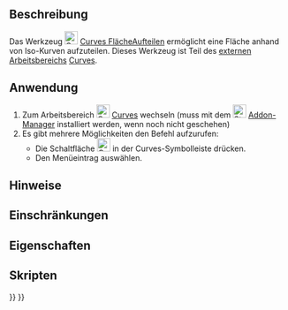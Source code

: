 <languages/>

{{Docnav/de
|[[Curves_GordonSurface/de|GordonFläche]]
|[[Curves_CompressionSpring/de|Druckfeder]]
|[[Curves_Workbench/de|Curves]]
|IconL=Curves_GordonSurface.svg
|IconR=Curves_CompressionSpring.svg
|IconC=Curves_workbench_icon.svg
}}

{{GuiCommand/de
|Name=Curves SegmentSurface
|Name/de=Curves FlächeAufteilen
|MenuLocation=Surfaces → Segment surface
|Workbenches=[[Curves_Workbench/de|Curves]]
}}

<span id="Description"></span>
==Beschreibung==

Das Werkzeug [[Image:Curves_SegmentSurface.svg|24px]] [[Curves_SegmentSurface/de|Curves FlächeAufteilen]] ermöglicht eine Fläche anhand von Iso-Kurven aufzuteilen. Dieses Werkzeug ist Teil des [[external workbenches/de|externen Arbeitsbereichs]] [[Curves Workbench/de|Curves]].

<span id="Usage"></span>
==Anwendung==

# Zum Arbeitsbereich [[Image:Curves_workbench_icon.svg|24px]] [[Curves_Workbench/de|Curves]] wechseln (muss mit dem  [[Image:Std_AddonMgr.svg|24px]] [[Std_AddonMgr/de|Addon-Manager]] installiert werden, wenn noch nicht geschehen)
# Es gibt mehrere Möglichkeiten den Befehl aufzurufen:
#* Die Schaltfläche [[Image:Curves_SegmentSurface.svg|24px]] in der Curves-Symbolleiste drücken.
#* Den Menüeintrag {{MenuCommand|Curves → Segment surface}} auswählen.


<span id="Notes"></span>
==Hinweise==


<span id="Limitations"></span>
==Einschränkungen==


<span id="Properties"></span>
==Eigenschaften==


<span id="Scripting"></span>
==Skripten==


{{Docnav/de
|[[Curves_GordonSurface/de|GordonFläche]]
|[[Curves_CompressionSpring/de|Druckfeder]]
|[[Curves_Workbench/de|Curves]]
|IconL=Curves_GordonSurface.svg
|IconR=Curves_CompressionSpring.svg
|IconC=Curves_workbench_icon.svg
}}

{{Curves Tools navi{{#translation:}}}}
{{Userdocnavi{{#translation:}}}}